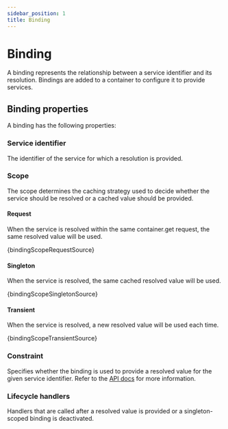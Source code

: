 ```yaml
---
sidebar_position: 1
title: Binding
---
```


# Binding

A binding represents the relationship between a service identifier and its resolution. Bindings are added to a container to configure it to provide services.

## Binding properties

A binding has the following properties:

### Service identifier

The identifier of the service for which a resolution is provided.

### Scope

The scope determines the caching strategy used to decide whether the service should be resolved or a cached value should be provided.

#### Request

When the service is resolved within the same container.get request, the same resolved value will be used.

<CodeBlock language="ts">{bindingScopeRequestSource}</CodeBlock>

#### Singleton

When the service is resolved, the same cached resolved value will be used.

<CodeBlock language="ts">{bindingScopeSingletonSource}</CodeBlock>

#### Transient

When the service is resolved, a new resolved value will be used each time.

<CodeBlock language="ts">{bindingScopeTransientSource}</CodeBlock>

### Constraint

Specifies whether the binding is used to provide a resolved value for the given service identifier. Refer to the [API docs](/docs/api/binding-syntax#bindingwhensyntax) for more information.

### Lifecycle handlers

Handlers that are called after a resolved value is provided or a singleton-scoped binding is deactivated.
